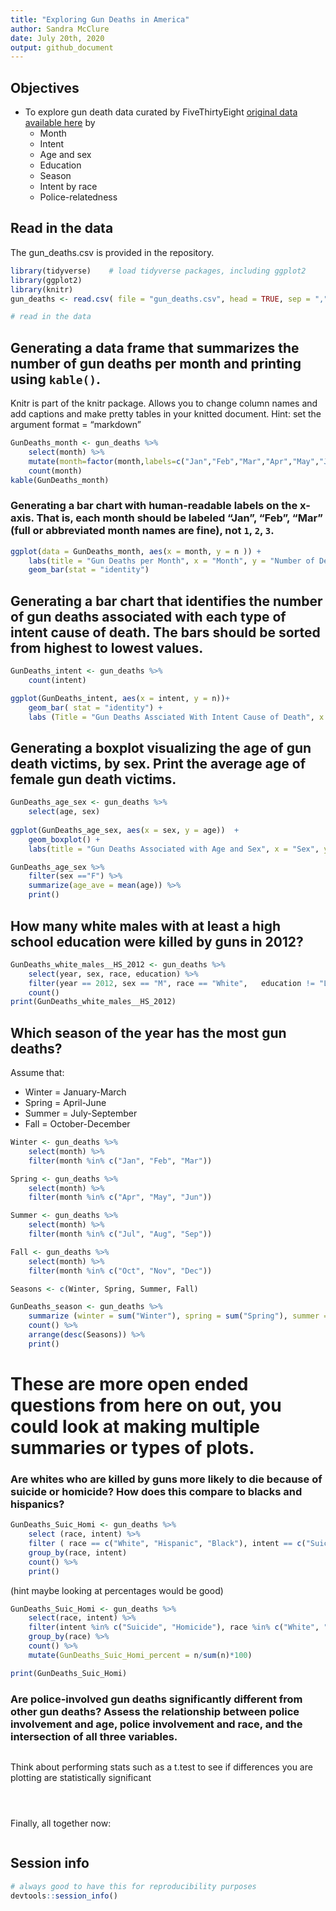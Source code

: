 ```yaml
---
title: "Exploring Gun Deaths in America"
author: Sandra McClure
date: July 20th, 2020
output: github_document
---
```

 
## Objectives
* To explore gun death data curated by FiveThirtyEight [original data available here](https://github.com/fivethirtyeight/guns-data) by
    * Month
    * Intent
    * Age and sex
    * Education
    * Season
    * Intent by race
    * Police-relatedness 

## Read in the data

The gun_deaths.csv is provided in the repository. 
```r
library(tidyverse)    # load tidyverse packages, including ggplot2
library(ggplot2)
library(knitr)
gun_deaths <- read.csv( file = "gun_deaths.csv", head = TRUE, sep = ",")

# read in the data

```

## Generating a data frame that summarizes the number of gun deaths per month and printing using `kable()`. 

Knitr is part of the knitr package. Allows you to change column names and add captions and make pretty tables in your knitted document. Hint: set the argument format = "markdown"


```r
GunDeaths_month <- gun_deaths %>%
    select(month) %>%
    mutate(month=factor(month,labels=c("Jan","Feb","Mar","Apr","May","Jun","Jul","Aug","Sep","Oct","Nov","Dec"))) %>%
    count(month)
kable(GunDeaths_month)

```


### Generating a bar chart with human-readable labels on the x-axis. That is, each month should be labeled "Jan", "Feb", "Mar" (full or abbreviated month names are fine), not `1`, `2`, `3`.

```r
ggplot(data = GunDeaths_month, aes(x = month, y = n )) + 
    labs(title = "Gun Deaths per Month", x = "Month", y = "Number of Deaths") + 
    geom_bar(stat = "identity")
```

## Generating a bar chart that identifies the number of gun deaths associated with each type of intent cause of death. The bars should be sorted from highest to lowest values.

```r
GunDeaths_intent <- gun_deaths %>%
    count(intent)

ggplot(GunDeaths_intent, aes(x = intent, y = n))+
    geom_bar( stat = "identity") +
    labs (Title = "Gun Deaths Assciated With Intent Cause of Death", x = "Intent", y = "Deaths")
```

## Generating a boxplot visualizing the age of gun death victims, by sex. Print the average age of female gun death victims.

```r
GunDeaths_age_sex <- gun_deaths %>%
    select(age, sex)
    
ggplot(GunDeaths_age_sex, aes(x = sex, y = age))  +
    geom_boxplot() + 
    labs(title = "Gun Deaths Associated with Age and Sex", x = "Sex", y = "Age")

GunDeaths_age_sex %>% 
    filter(sex =="F") %>%
    summarize(age_ave = mean(age)) %>%
    print()
```


## How many white males with at least a high school education were killed by guns in 2012?

```r
GunDeaths_white_males__HS_2012 <- gun_deaths %>% 
    select(year, sex, race, education) %>% 
    filter(year == 2012, sex == "M", race == "White",   education != "Less than HS") %>% 
    count()
print(GunDeaths_white_males__HS_2012)
```


## Which season of the year has the most gun deaths?

Assume that:

* Winter = January-March
* Spring = April-June
* Summer = July-September
* Fall = October-December

```r
Winter <- gun_deaths %>%
    select(month) %>%
    filter(month %in% c("Jan", "Feb", "Mar"))

Spring <- gun_deaths %>%
    select(month) %>%
    filter(month %in% c("Apr", "May", "Jun"))

Summer <- gun_deaths %>%
    select(month) %>%
    filter(month %in% c("Jul", "Aug", "Sep"))

Fall <- gun_deaths %>%
    select(month) %>%
    filter(month %in% c("Oct", "Nov", "Dec"))

Seasons <- c(Winter, Spring, Summer, Fall)

GunDeaths_season <- gun_deaths %>%
    summarize (winter = sum("Winter"), spring = sum("Spring"), summer = sum("Summer"), fall = sum("Fall")) %>%
    count() %>%
    arrange(desc(Seasons)) %>%
    print()


```


# These are more open ended questions from here on out, you could look at making multiple summaries or types of plots. 

### Are whites who are killed by guns more likely to die because of suicide or homicide? How does this compare to blacks and hispanics?

```r
GunDeaths_Suic_Homi <- gun_deaths %>%
    select (race, intent) %>%
    filter ( race == c("White", "Hispanic", "Black"), intent == c("Suicide", "Homicide")) %>%
    group_by(race, intent)
    count() %>%
    print()
```

(hint maybe looking at percentages would be good)
```r
GunDeaths_Suic_Homi <- gun_deaths %>%
    select(race, intent) %>%
    filter(intent %in% c("Suicide", "Homicide"), race %in% c("White", "Black", "Hispanic")) %>%
    group_by(race) %>%
    count() %>%
    mutate(GunDeaths_Suic_Homi_percent = n/sum(n)*100) 

print(GunDeaths_Suic_Homi)
```


### Are police-involved gun deaths significantly different from other gun deaths? Assess the relationship between police involvement and age, police involvement and race, and the intersection of all three variables.

```r

```

Think about performing stats such as a t.test to see if differences you are plotting are statistically significant

```r


```


```r

```

```r


```


Finally, all together now:
```r

```


## Session info

```r
# always good to have this for reproducibility purposes
devtools::session_info()
```

